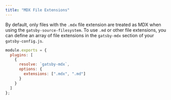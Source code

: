 ```yaml
---
title: "MDX File Extensions"
---
```


By default, only files with the `.mdx` file extension are treated as
MDX when using the `gatsby-source-filesystem`. To use `.md` or other
file extensions, you can define an array of file extensions in the
`gatsby-mdx` section of your `gatsby-config.js`.

```javascript
module.exports = {
  plugins: [
    {
      resolve: `gatsby-mdx`,
      options: {
        extensions: [".mdx", ".md"]
      }
    }
  ]
};
```

